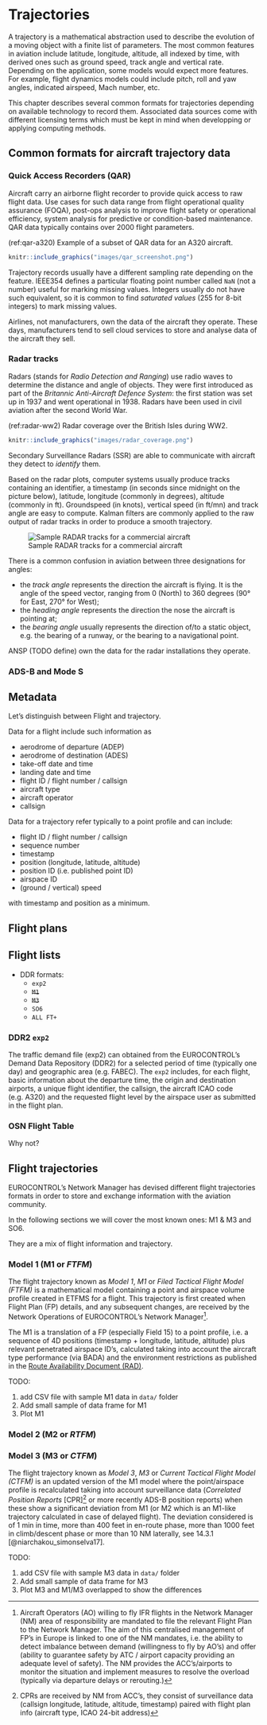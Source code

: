 
# Trajectories

A trajectory is a mathematical abstraction used to describe the evolution of a moving object with a finite list of parameters. The most common features in aviation include latitude, longitude, altitude, all indexed by time, with derived ones such as ground speed, track angle and vertical rate.
Depending on the application, some models would expect more features. For example, flight dynamics models could include pitch, roll and yaw angles, indicated airspeed, Mach number, etc.

This chapter describes several common formats for trajectories depending on available technology to record them. Associated data sources come with different licensing terms which must be kept in mind when developping or applying computing methods.

## Common formats for aircraft trajectory data

### Quick Access Recorders (QAR)

Aircraft carry an airborne flight recorder to provide quick access to raw flight data. Use cases for such data range from flight operational quality assurance (FOQA), post-ops analysis to improve flight safety or operational efficiency, system analysis for predictive or condition-based maintenance. QAR data typically contains over 2000 flight parameters.

(ref:qar-a320) Example of a subset of QAR data for an A320 aircraft.

```r
knitr::include_graphics("images/qar_screenshot.png")
```


::: { .infobox .info }
Trajectory records usually have a different sampling rate depending on the feature. IEEE354 defines a particular floating point number called `NaN` (not a number) useful for marking missing values. Integers usually do not have such equivalent, so it is common to find *saturated values* (255 for 8-bit integers) to mark missing values.
:::

Airlines, not manufacturers, own the data of the aircraft they operate. These days, manufacturers tend to sell cloud services to store and analyse data of the aircraft they sell.

### Radar tracks

Radars (stands for *Radio Detection and Ranging*) use radio waves to determine the distance and angle of objects. They were first introduced as part of the *Britannic Anti-Aircraft Defence System*: the first station was set up in 1937 and went operational in 1938. Radars have been used in civil aviation after the second World War.

(ref:radar-ww2) Radar coverage over the British Isles during WW2.

```r
knitr::include_graphics("images/radar_coverage.png")
```


Secondary Surveillance Radars (SSR) are able to communicate with aircraft they detect to *identify* them.

Based on the radar plots, computer systems usually produce tracks containing an identifier, a timestamp (in seconds since midnight on the picture below), latitude, longitude (commonly in degrees), altitude (commonly in ft). Groundspeed (in knots), vertical speed (in ft/mn) and track angle are easy to compute. Kalman filters are commonly applied to the raw output of radar tracks in order to produce a smooth trajectory.

![Sample RADAR tracks for a commercial aircraft](images/format_radar.png)

::: { .infobox .info }
There is a common confusion in aviation between three designations for angles:

- the *track angle* represents the direction the aircraft is flying. It is the angle of the speed vector, ranging from 0 (North) to 360 degrees (90° for East, 270° for West);
- the *heading angle* represents the direction the nose the aircraft is pointing at;
- the *bearing angle* usually represents the direction of/to a static object, e.g. the bearing of a runway, or the bearing to a navigational point.
:::

ANSP (TODO define) own the data for the radar installations they operate.

### ADS-B and Mode S

## Metadata

Let's distinguish between Flight and trajectory.

Data for a flight include such information as

* aerodrome of departure (ADEP)
* aerodrome of destination (ADES)
* take-off date and time
* landing date and time
* flight ID / flight number / callsign
* aircraft type
* aircraft operator
* callsign


Data for a trajectory refer typically to a point profile and can
include:

* flight ID / flight number / callsign
* sequence number
* timestamp
* position (longitude, latitude, altitude)
* position ID (i.e. published point ID)
* airspace ID
* (ground / vertical) speed

with timestamp and position as a minimum.

## Flight plans



## Flight lists

* DDR formats:
   - `exp2`
   - ~~`M1`~~
   - ~~`M3`~~
   - `SO6`
   - `ALL FT+`

### DDR2 `exp2`

The traffic demand file (exp2) can obtained from the EUROCONTROL’s Demand Data Repository
(DDR2) for a selected period of time (typically one day) and geographic area (e.g. FABEC).
The `exp2` includes, for each flight, basic information about the departure time,
the origin and destination airports, a unique flight identifier, the callsign,
the aircraft ICAO code (e.g. A320) and the requested flight level by the airspace user as
submitted in the flight plan.

### OSN Flight Table

::: {.infobox .tip}
Why not?
:::

## Flight trajectories

EUROCONTROL's Network Manager has devised different flight trajectories
formats in order to store and exchange information with the aviation community.

In the following sections we will cover the most known ones: M1 & M3 and SO6.

They are a mix of flight information and trajectory.

### Model 1 (M1 or *FTFM*)

The flight trajectory known as *Model 1*, *M1* or *Filed Tactical Flight Model (FTFM)* is a
mathematical model containing a point and airspace volume profile created in ETFMS for a flight.
This trajectory is first created when Flight Plan (FP) details, and any subsequent changes,
are received by the Network Operations of EUROCONTROL's
Network Manager^[Aircraft Operators (AO) willing to fly IFR flights in the Network Manager (NM)
area of responsibility are mandated to file the relevant Flight Plan to the Network Manager.
The aim of this centralised management of FP's in Europe is linked to one of the NM mandates, i.e.
the ability to detect imbalance between demand (willingness to fly by AO's) and
offer (ability to guarantee safety by ATC / airport capacity providing an adequate level of safety).
The NM provides the ACC's/airports to monitor the situation and implement measures to resolve
the overload (typically via departure delays or rerouting.)].

The M1 is a translation of a FP (especially Field 15) to a point profile, i.e. a
sequence of 4D positions (timestamp + longitude, latitude, altitude) plus relevant penetrated airspace ID's,
calculated taking into account the aircraft type performance (via BADA) and the environment restrictions
as published in the [Route Availability Document (RAD)][rad].

[rad]: https://www.nm.eurocontrol.int/RAD/ "Rote Availability Document (RAD)"

::: {.infobox .note}
TODO:

1. add CSV file with sample M1 data in `data/` folder
1. Add small sample of data frame for M1
2. Plot M1
:::


### Model 2 (M2 or *RTFM*)

### Model 3 (M3 or *CTFM*)

The flight trajectory known as *Model 3*, *M3* or *Current Tactical Flight Model (CTFM)* is an
updated version of the M1 model where the point/airspace profile is recalculated taking into account
surveillance data (*Correlated Position Reports* [CPR]^[CPRs are received by NM from ACC's,
they consist of surveillance data (callsign longitude, latitude, altitude, timestamp) paired
with flight plan info (aircraft type, ICAO 24-bit address)] or more recently
ADS-B position reports)
when these show a significant deviation from M1 (or M2 which is an M1-like
trajectory calculated in case of delayed flight).
The deviation considered is of 1 min in time, more than 400 feet in en-route phase,
more than 1000 feet in climb/descent phase or more than 10 NM laterally,
see 14.3.1 [@niarchakou_simonselva17].

::: {.infobox .note}
TODO:

1. add CSV file with sample M3 data in `data/` folder
1. Add small sample of data frame for M3
2. Plot M3 and M1/M3 overlapped to show the differences
:::
